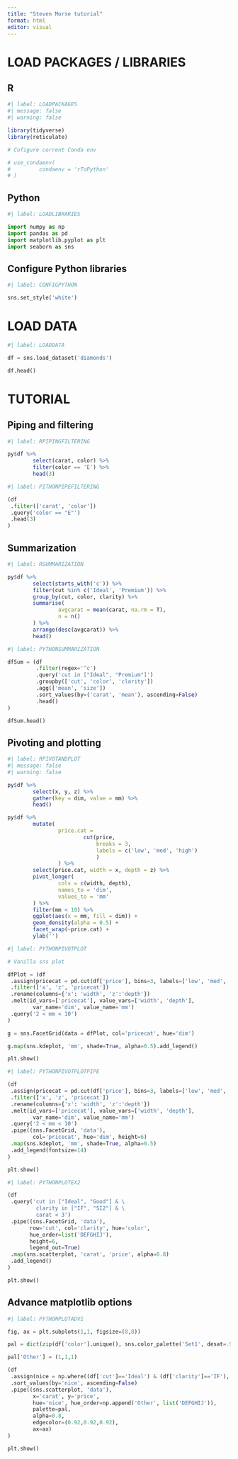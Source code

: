 ```yaml
---
title: "Steven Morse tutorial"
format: html
editor: visual
---
```


# LOAD PACKAGES / LIBRARIES

## R

```r
#| label: LOADPACKAGES
#| message: false
#| warning: false

library(tidyverse)
library(reticulate)

# Cofigure corrent Conda env

# use_condaenv(
#         condaenv = 'rToPython'
# )

```

## Python

```python
#| label: LOADLIBRARIES

import numpy as np
import pandas as pd
import matplotlib.pyplot as plt
import seaborn as sns

```

## Configure Python libraries

```python
#| label: CONFIGPYTHON

sns.set_style('white')

```

# LOAD DATA

```python
#| label: LOADDATA

df = sns.load_dataset('diamonds')

df.head()

```

# TUTORIAL

## Piping and filtering

```r
#| label: RPIPINGFILTERING

py$df %>% 
        select(carat, color) %>% 
        filter(color == 'E') %>% 
        head(3)

```

```python
#| label: PITHONPIPEFILTERING

(df
 .filter(['carat', 'color'])
 .query('color == "E"')
 .head(3)
)

```

## Summarization

```r
#| label: RSUMMARIZATION

py$df %>% 
        select(starts_with('c')) %>% 
        filter(cut %in% c('Ideal', 'Premium')) %>% 
        group_by(cut, color, clarity) %>% 
        summarise(
                avgcarat = mean(carat, na.rm = T),
                n = n()
        ) %>% 
        arrange(desc(avgcarat)) %>% 
        head()

```

```python
#| label: PYTHONSUMMARIZATION

dfSum = (df
         .filter(regex='^c')
         .query('cut in ["Ideal", "Premium"]')
         .groupby(['cut', 'color', 'clarity'])
         .agg(['mean', 'size'])
         .sort_values(by=('carat', 'mean'), ascending=False)
         .head()
)

dfSum.head()

```

## Pivoting and plotting

```r
#| label: RPIVOTANDPLOT
#| message: false
#| warning: false

py$df %>% 
        select(x, y, z) %>% 
        gather(key = dim, value = mm) %>% 
        head()

py$df %>%
        mutate(
                price.cat = 
                        cut(price, 
                            breaks = 3, 
                            labels = c('low', 'med', 'high')
                            )
                ) %>%
        select(price.cat, width = x, depth = z) %>%
        pivot_longer(
                cols = c(width, depth),
                names_to = 'dim',
                values_to = 'mm'
        ) %>% 
        filter(mm < 10) %>% 
        ggplot(aes(x = mm, fill = dim)) +
        geom_density(alpha = 0.5) +
        facet_wrap(~price.cat) +
        ylab('')


```

```python
#| label: PYTHONPIVOTPLOT

# Vanilla sns plot

dfPlot = (df
 .assign(pricecat = pd.cut(df['price'], bins=3, labels=['low', 'med', 'high']))
 .filter(['x', 'z', 'pricecat'])
 .rename(columns={'x': 'width', 'z':'depth'})
 .melt(id_vars=['pricecat'], value_vars=['width', 'depth'],
        var_name='dim', value_name='mm')
 .query('2 < mm < 10')
)

g = sns.FacetGrid(data = dfPlot, col='pricecat', hue='dim')

g.map(sns.kdeplot, 'mm', shade=True, alpha=0.5).add_legend()

plt.show()

```

```python
#| label: PYTHONPIVOTPLOTPIPE

(df
 .assign(pricecat = pd.cut(df['price'], bins=3, labels=['low', 'med', 'high']))
 .filter(['x', 'z', 'pricecat'])
 .rename(columns={'x': 'width', 'z':'depth'})
 .melt(id_vars=['pricecat'], value_vars=['width', 'depth'],
        var_name='dim', value_name='mm')
 .query('2 < mm < 10')
 .pipe((sns.FacetGrid, 'data'),
        col='pricecat', hue='dim', height=6)
 .map(sns.kdeplot, 'mm', shade=True, alpha=0.5)
 .add_legend(fontsize=14)
)

plt.show()

```

```python
#| label: PYTHONPLOTEX2

(df
 .query('cut in ["Ideal", "Good"] & \
         clarity in ["IF", "SI2"] & \
         carat < 3')
 .pipe((sns.FacetGrid, 'data'),
       row='cut', col='clarity', hue='color',
       hue_order=list('DEFGHIJ'),
       height=6,
       legend_out=True)
 .map(sns.scatterplot, 'carat', 'price', alpha=0.8)
 .add_legend()
)

plt.show()
```

## Advance matplotlib options

```python
#| label: PYTHONPLOTADV1

fig, ax = plt.subplots(1,1, figsize=(8,8))

pal = dict(zip(df['color'].unique(), sns.color_palette('Set1', desat=.9)))

pal['Other'] = (1,1,1)

(df
 .assign(nice = np.where((df['cut']=='Ideal') & (df['clarity']=='IF'), df['color'], 'Other'))
 .sort_values(by='nice', ascending=False)
 .pipe((sns.scatterplot, 'data'),
        x='carat', y='price',
        hue='nice', hue_order=np.append('Other', list('DEFGHIJ')),
        palette=pal,
        alpha=0.8,
        edgecolor=(0.92,0.92,0.92),
        ax=ax)
)

plt.show()

```
